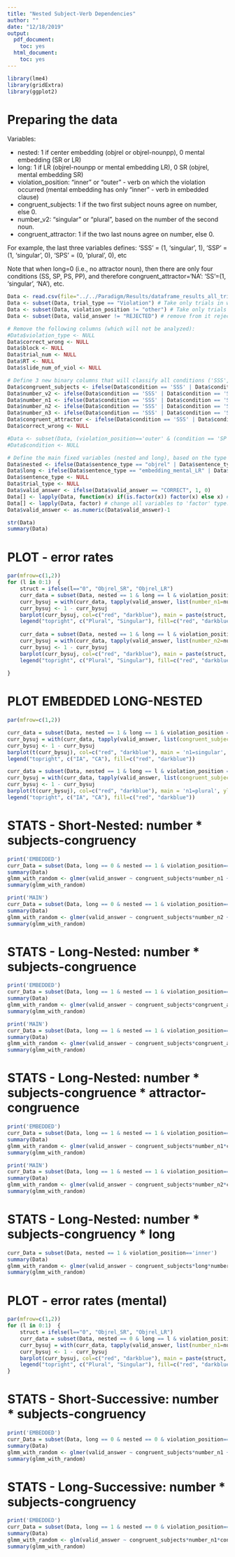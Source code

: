 ```yaml
---
title: "Nested Subject-Verb Dependencies"
author: ""
date: "12/18/2019"
output:
  pdf_document:
    toc: yes
  html_document:
    toc: yes
---
```



```r
library(lme4)
library(gridExtra)
library(ggplot2)
```


# Preparing the data
Variables:

- nested:              1 if center embedding (objrel or objrel-nounpp), 0 mental embedding (SR or LR)
- long:                1 if LR (objrel-nounpp or mental embedding LR), 0 SR (objrel, mental embedding SR)
- violation_position:  "inner" or "outer" - verb on which the violation occurred (mental embedding has only "inner" - verb in embedded clause)
- congruent_subjects:  1 if the two first subject nouns agree on number, else 0.
- number_v2:           "singular" or "plural", based on the number of the second noun.
- congruent_attractor: 1 if the two last nouns agree on number, else 0.

For example, the last three variables defines: 'SSS' = (1, 'singular', 1), 'SSP' = (1, 'singular', 0), 'SPS' = (0, 'plural', 0), etc

Note that when long=0 (i.e., no attractor noun), then there are only four conditions (SS, SP, PS, PP), and therefore congruent_attractor='NA': 'SS'=(1, 'singular', 'NA'), etc.

```r
Data <- read.csv(file="../../Paradigm/Results/dataframe_results_all_trials.csv", header=TRUE, sep=",") # Load data
Data <- subset(Data, trial_type == "Violation") # Take only trials in which there was a violation
Data <- subset(Data, violation_position != "other") # Take only trials in which the violation was on the first or second verb (but not on nouns (fillers)).
Data <- subset(Data, valid_answer != "REJECTED") # remove from it rejected trials (in which subject didn't confirm - see py script)

# Remove the following columns (which will not be analyzed):
#Data$violation_type <- NULL 
Data$correct_wrong <- NULL
Data$block <- NULL
Data$trial_num <- NULL
Data$RT <- NULL
Data$slide_num_of_viol <- NULL

# Define 3 new binary columns that will classify all conditions ('SSS', 'SSP', 'SPS'...) based on whether the nouns agree on number.
Data$congruent_subjects <- ifelse(Data$condition == 'SSS' | Data$condition == 'SSP' | Data$condition == 'PPP' | Data$condition == 'PPS' | Data$condition == 'SS' | Data$condition == 'PP', 1, 0)
Data$number_v2 <- ifelse(Data$condition == 'SSS' | Data$condition == 'SSP' | Data$condition == 'PSS' | Data$condition == 'PSP' | Data$condition == 'PS',  "singular", "plural")
Data$number_n1 <- ifelse(Data$condition == 'SSS' | Data$condition == 'SSP' | Data$condition == 'SPS' | Data$condition == 'SPP' | Data$condition == 'SS' | Data$condition == 'SP',  "singular", "plural")
Data$number_n2 <- ifelse(Data$condition == 'SSS' | Data$condition == 'SSP' | Data$condition == 'PSS' | Data$condition == 'PSP' | Data$condition == 'SS' | Data$condition == 'PS',  "singular", "plural")
Data$number_n3 <- ifelse(Data$condition == 'SSS' | Data$condition == 'SPS' | Data$condition == 'PSS' | Data$condition == 'PPS',  "singular", ifelse(Data$condition == 'SS' | Data$condition == 'SP' | Data$condition == 'PS' | Data$condition == 'PP', 'none', 'plural'))
Data$congruent_attractor <- ifelse(Data$condition == 'SSS' | Data$condition == 'PSS' | Data$condition == 'SPP' | Data$condition == 'PPP', 'CA', ifelse(Data$condition == 'SSP' | Data$condition == 'SPS' | Data$condition == 'PSP' | Data$condition == 'PPS', 'IA', "NA"))
Data$correct_wrong <- NULL

#Data <- subset(Data, (violation_position=='outer' & (condition == 'SP' | condition == 'SS' | condition == 'SPS' | condition == 'SPP' | condition == 'SSS' | condition == 'SSP')) | (violation_position=='inner' & (condition == 'PS' | condition == 'SS' | condition == 'PSS' | condition == 'PSP' | condition == 'SSS' | condition == 'SSP')) )
#Data$condition <- NULL

# Define the main fixed variables (nested and long), based on the type of syntactic structure. 
Data$nested <- ifelse(Data$sentence_type == "objrel" | Data$sentence_type == "objrel_nounpp", 1, 0)
Data$long <- ifelse(Data$sentence_type == "embedding_mental_LR" | Data$sentence_type == "objrel_nounpp", 1, 0)
Data$sentence_type <- NULL
Data$trial_type <- NULL
Data$valid_answer <- ifelse(Data$valid_answer == "CORRECT", 1, 0)
Data[] <- lapply(Data, function(x) if(is.factor(x)) factor(x) else x) # Remove all empty level in dataframe.
Data[] <- lapply(Data, factor) # change all variables to 'factor' type.
Data$valid_answer <- as.numeric(Data$valid_answer)-1

str(Data)
summary(Data)
```

# PLOT - error rates
```r

par(mfrow=c(1,2))
for (l in 0:1)  {
    struct = ifelse(l=="0", "Objrel_SR", "Objrel_LR")
    curr_data = subset(Data, nested == 1 & long == l & violation_position == 'inner')
    curr_bysuj = with(curr_data, tapply(valid_answer, list(number_n1=number_n1, congruent_subjects=congruent_subjects), mean))
    curr_bysuj <- 1 - curr_bysuj
    barplot(curr_bysuj, col=c("red", "darkblue"), main = paste(struct, "(inner)", sep=" "), ylim=c(0,0.6), names.arg = c("Incong", "Cong"), xpd = FALSE, beside=TRUE)
    legend("topright", c("Plural", "Singular"), fill=c("red", "darkblue"))
    
    curr_data = subset(Data, nested == 1 & long == l & violation_position == 'outer')
    curr_bysuj = with(curr_data, tapply(valid_answer, list(number_n2=number_n2, congruent_subjects=congruent_subjects), mean))
    curr_bysuj <- 1 - curr_bysuj
    barplot(curr_bysuj, col=c("red", "darkblue"), main = paste(struct, "(outer)", sep=" "), ylim=c(0,0.6), names.arg = c("Incong", "Cong"), xpd = FALSE, beside=TRUE)
    legend("topright", c("Plural", "Singular"), fill=c("red", "darkblue"))
    
}
```
# PLOT EMBEDDED LONG-NESTED
```r
par(mfrow=c(1,2))

curr_data = subset(Data, nested == 1 & long == 1 & violation_position == 'inner' & number_n1 == 'singular')
curr_bysuj = with(curr_data, tapply(valid_answer, list(congruent_subjects=congruent_subjects, congruent_attractor=congruent_attractor), mean))
curr_bysuj <- 1 - curr_bysuj
barplot(t(curr_bysuj), col=c("red", "darkblue"), main = 'n1=singular', ylim=c(0,0.6), names.arg = c("IS", "CS"), xpd = FALSE, beside=TRUE)
legend("topright", c("IA", "CA"), fill=c("red", "darkblue"))

curr_data = subset(Data, nested == 1 & long == l & violation_position == 'inner' & number_n1 == 'plural')
curr_bysuj = with(curr_data, tapply(valid_answer, list(congruent_subjects=congruent_subjects, congruent_attractor=congruent_attractor), mean))
curr_bysuj <- 1 - curr_bysuj
barplot(t(curr_bysuj), col=c("red", "darkblue"), main = 'n1=plural', ylim=c(0,0.6), names.arg = c("IS", "CS"), xpd = FALSE, beside=TRUE)
legend("topright", c("IA", "CA"), fill=c("red", "darkblue"))
```


# STATS - Short-Nested: number * subjects-congruency
```r
print('EMBEDDED')
curr_Data = subset(Data, long == 0 & nested == 1 & violation_position=='inner')
summary(Data)
glmm_with_random <- glmer(valid_answer ~ congruent_subjects*number_n1 + (1 | subject), data=curr_Data, family="binomial")
summary(glmm_with_random)

print('MAIN')
curr_Data = subset(Data, long == 0 & nested == 1 & violation_position=='outer')
summary(Data)
glmm_with_random <- glmer(valid_answer ~ congruent_subjects*number_n2 + (1 | subject), data=curr_Data, family="binomial")
summary(glmm_with_random)

```


# STATS - Long-Nested: number * subjects-congruence
```r
print('EMBEDDED')
curr_Data = subset(Data, long == 1 & nested == 1 & violation_position=='inner')
summary(Data)
glmm_with_random <- glmer(valid_answer ~ congruent_subjects*congruent_attractor*number_n1 + (1 | subject), data=curr_Data, family="binomial")
summary(glmm_with_random)

print('MAIN')
curr_Data = subset(Data, long == 1 & nested == 1 & violation_position=='outer')
summary(Data)
glmm_with_random <- glmer(valid_answer ~ congruent_subjects*congruent_attractor*number_n2 + (1 | subject), data=curr_Data, family="binomial")
summary(glmm_with_random)

```

# STATS - Long-Nested: number * subjects-congruence * attractor-congruence
```r
print('EMBEDDED')
curr_Data = subset(Data, long == 1 & nested == 1 & violation_position=='inner')
summary(Data)
glmm_with_random <- glmer(valid_answer ~ congruent_subjects*number_n1*congruent_attractor + (1 | subject), data=curr_Data, family="binomial")
summary(glmm_with_random)

print('MAIN')
curr_Data = subset(Data, long == 1 & nested == 1 & violation_position=='outer')
summary(Data)
glmm_with_random <- glmer(valid_answer ~ congruent_subjects*number_n2*congruent_attractor + (1 | subject), data=curr_Data, family="binomial")
summary(glmm_with_random)

```


# STATS - Long-Nested: number * subjects-congruency * long 
```r
curr_Data = subset(Data, nested == 1 & violation_position=='inner')
summary(Data)
glmm_with_random <- glmer(valid_answer ~ congruent_subjects*long*number_n1 + (1 | subject), data=curr_Data, family="binomial")
summary(glmm_with_random)
```


# PLOT - error rates (mental)
```r

par(mfrow=c(1,2))
for (l in 0:1)  {
    struct = ifelse(l=="0", "Objrel_SR", "Objrel_LR")
    curr_data = subset(Data, nested == 0 & long == l & violation_position == 'inner')
    curr_bysuj = with(curr_data, tapply(valid_answer, list(number_n1=number_n1, congruent_subjects=congruent_subjects), mean))
    curr_bysuj <- 1 - curr_bysuj
    barplot(curr_bysuj, col=c("red", "darkblue"), main = paste(struct, "(inner)", sep=" "), ylim=c(0,0.6), names.arg = c("Incong", "Cong"), xpd = FALSE, beside=TRUE)
    legend("topright", c("Plural", "Singular"), fill=c("red", "darkblue"))
}
```

# STATS - Short-Successive: number * subjects-congruency
```r
print('EMBEDDED')
curr_Data = subset(Data, long == 0 & nested == 0 & violation_position=='inner')
summary(Data)
glmm_with_random <- glmer(valid_answer ~ congruent_subjects*number_n1 + (1 | subject), data=curr_Data, family="binomial")
summary(glmm_with_random)

```


# STATS - Long-Successive: number * subjects-congruency
```r
print('EMBEDDED')
curr_Data = subset(Data, long == 1 & nested == 0 & violation_position=='inner')
summary(Data)
glmm_with_random <- glm(valid_answer ~ congruent_subjects*number_n1*congruent_attractor, data=curr_Data, family="binomial")
summary(glmm_with_random)

```
